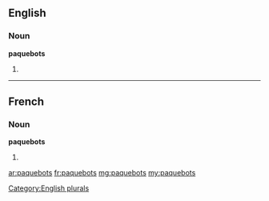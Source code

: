 ==English==

===Noun===
'''paquebots'''

# {{plural of|paquebot}}

[[Category:English plurals]]

----

==French==

===Noun===
'''paquebots''' {{m}}

# {{plural of|paquebot|lang=fr}}

[[ar:paquebots]]
[[fr:paquebots]]
[[mg:paquebots]]
[[my:paquebots]]